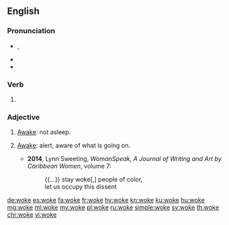 ==English==

===Pronunciation===
* {{enPR|wōk}}, {{IPA|/wəʊk/|lang=en}}
* {{audio|En-us-woke.ogg|Audio (US)|lang=en}}
* {{rhymes|əʊk|lang=en}}

===Verb===
{{head|en|verb form}}

# {{en-past of|wake}}

===Adjective===
{{en-adj|?}}

# {{lb|en|dialect|AAVE|or|slang}} [[awake|Awake]]: not asleep.
# {{lb|en|AAVE|slang}}<!--especially in 'social justice' contexts--> [[awake|Awake]]: alert, aware of what is going on.
#* '''2014''', Lynn Sweeting, ''WomanSpeak, A Journal of Writing and Art by Caribbean Women'', volume 7:
#*: {{...}} stay woke[,] people of color,
#*: let us occupy this dissent

[[de:woke]]
[[es:woke]]
[[fa:woke]]
[[fr:woke]]
[[hy:woke]]
[[kn:woke]]
[[ku:woke]]
[[hu:woke]]
[[mg:woke]]
[[ml:woke]]
[[my:woke]]
[[pl:woke]]
[[ru:woke]]
[[simple:woke]]
[[sv:woke]]
[[th:woke]]
[[chr:woke]]
[[vi:woke]]